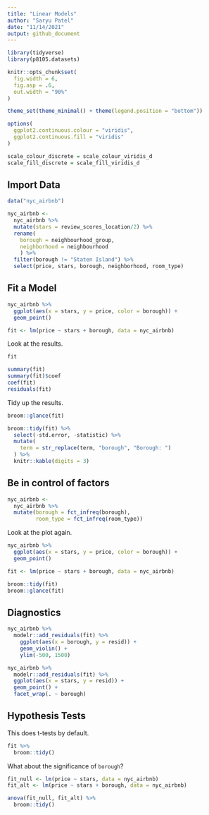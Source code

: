 ```yaml
---
title: "Linear Models"
author: "Saryu Patel"
date: "11/14/2021"
output: github_document
---
```


```r
library(tidyverse)
library(p8105.datasets)

knitr::opts_chunk$set(
  fig.width = 6,
  fig.asp = .6,
  out.width = "90%"
)

theme_set(theme_minimal() + theme(legend.position = "bottom"))

options(
  ggplot2.continuous.colour = "viridis",
  ggplot2.continuous.fill = "viridis"
)

scale_colour_discrete = scale_colour_viridis_d
scale_fill_discrete = scale_fill_viridis_d
```

## Import Data

```r
data("nyc_airbnb")

nyc_airbnb <- 
  nyc_airbnb %>% 
  mutate(stars = review_scores_location/2) %>% 
  rename(
    borough = neighbourhood_group,
    neighborhood = neighbourhood
    ) %>% 
  filter(borough != "Staten Island") %>% 
  select(price, stars, borough, neighborhood, room_type)
```

## Fit a Model

```r
nyc_airbnb %>% 
  ggplot(aes(x = stars, y = price, color = borough)) +
  geom_point()
```

```r
fit <- lm(price ~ stars + borough, data = nyc_airbnb)
```

Look at the results.

```r
fit

summary(fit)
summary(fit)$coef
coef(fit)
residuals(fit)
```

Tidy up the results.

```r
broom::glance(fit)

broom::tidy(fit) %>% 
  select(-std.error, -statistic) %>% 
  mutate(
    term = str_replace(term, "borough", "Borough: ")
  ) %>% 
  knitr::kable(digits = 3)
```

## Be in control of factors

```r
nyc_airbnb <- 
  nyc_airbnb %>% 
  mutate(borough = fct_infreq(borough),
         room_type = fct_infreq(room_type))
```

Look at the plot again.

```r
nyc_airbnb %>% 
  ggplot(aes(x = stars, y = price, color = borough)) +
  geom_point()
```

```r
fit <- lm(price ~ stars + borough, data = nyc_airbnb)

broom::tidy(fit)
broom::glance(fit)
```

## Diagnostics

```r
nyc_airbnb %>% 
  modelr::add_residuals(fit) %>% 
    ggplot(aes(x = borough, y = resid)) + 
    geom_violin() +
    ylim(-500, 1500)

nyc_airbnb %>% 
  modelr::add_residuals(fit) %>% 
  ggplot(aes(x = stars, y = resid)) +
  geom_point() +
  facet_wrap(. ~ borough)
```

## Hypothesis Tests

This does t-tests by default.

```r
fit %>% 
  broom::tidy()
```

What about the significance of `borough`?

```r
fit_null <- lm(price ~ stars, data = nyc_airbnb)
fit_alt <- lm(price ~ stars + borough, data = nyc_airbnb)

anova(fit_null, fit_alt) %>% 
  broom::tidy()
```

